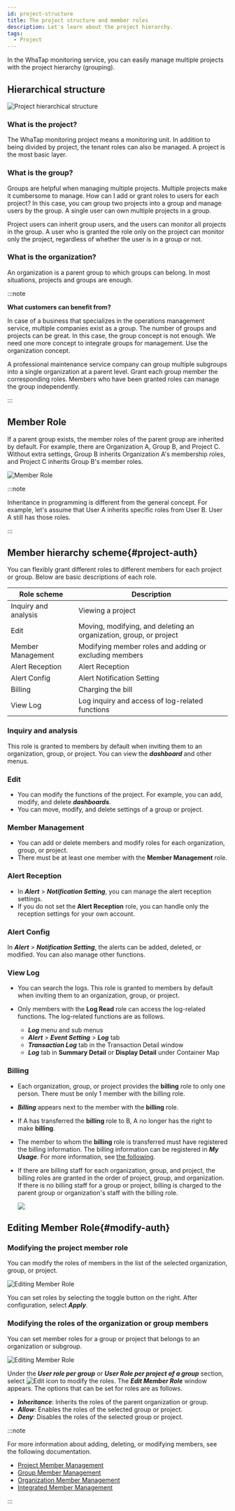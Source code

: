 ```yaml
---
id: project-structure
title: The project structure and member roles
description: Let's learn about the project hierarchy.
tags:
  - Project
---
```


In the WhaTap monitoring service, you can easily manage multiple projects with the project hierarchy (grouping).

## Hierarchical structure

![Project hierarchical structure](https://img.whatap.io/media/images/3depth.png)

### What is the project?

The WhaTap monitoring project means a monitoring unit. In addition to being divided by project, the tenant roles can also be managed. A project is the most basic layer.

### What is the group?

Groups are helpful when managing multiple projects. Multiple projects make it cumbersome to manage. How can I add or grant roles to users for each project? In this case, you can group two projects into a group and manage users by the group. A single user can own multiple projects in a group.

Project users can inherit group users, and the users can monitor all projects in the group. A user who is granted the role only on the project can monitor only the project, regardless of whether the user is in a group or not.

### What is the organization?

An organization is a parent group to which groups can belong. In most situations, projects and groups are enough.

:::note 

**What customers can benefit from?**

In case of a business that specializes in the operations management service, multiple companies exist as a group. The number of groups and projects can be great. In this case, the group concept is not enough. We need one more concept to integrate groups for management. Use the organization concept.

A professional maintenance service company can group multiple subgroups into a single organization at a parent level. Grant each group member the corresponding roles. Members who have been granted roles can manage the group independently.

:::

## Member Role

If a parent group exists, the member roles of the parent group are inherited by default. For example, there are Organization A, Group B, and Project C. Without extra settings, Group B inherits Organization A's membership roles, and Project C inherits Group B's member roles.

![Member Role](/img/member-authority.png)

:::note

Inheritance in programming is different from the general concept. For example, let's assume that User A inherits specific roles from User B. User A still has those roles.

:::

## Member hierarchy scheme{#project-auth}

You can flexibly grant different roles to different members for each project or group. Below are basic descriptions of each role.

<div class='c5-3-5-avg'>

| Role scheme              | Description                                                        |
| ------------------------ | ------------------------------------------------------------------ |
| Inquiry and analysis     | Viewing a project                                                  |
| Edit                     | Moving, modifying, and deleting an organization, group, or project |
| Member Management        | Modifying member roles and adding or excluding members             |
| Alert Reception          | Alert Reception                                                    |
| Alert Config             | Alert Notification Setting                                         |
| Billing                  | Charging the bill                                                  |
| View Log                 | Log inquiry and access of log-related functions                    |

</div>

### Inquiry and analysis

This role is granted to members by default when inviting them to an organization, group, or project. You can view the **_dashboard_** and other menus.

### Edit

-   You can modify the functions of the project. For example, you can add, modify, and delete **_dashboards_**. 
-   You can move, modify, and delete settings of a group or project.

### Member Management

-   You can add or delete members and modify roles for each organization, group, or project.
-   There must be at least one member with the **Member Management** role.

### Alert Reception

-   In **_Alert_** > **_Notification Setting_**, you can manage the alert reception settings. 
-   If you do not set the **Alert Reception** role, you can handle only the reception settings for your own account.

### Alert Config

In **_Alert_** > **_Notification Setting_**, the alerts can be added, deleted, or modified. You can also manage other functions.

### View Log

-   You can search the logs. This role is granted to members by default when inviting them to an organization, group, or project.
-   Only members with the **Log Read** role can access the log-related functions. The log-related functions are as follows.

    -   **_Log_** menu and sub menus
    -   **_Alert_** > **_Event Setting_** > **_Log_** tab
    -   **_Transaction Log_** tab in the Transaction Detail window
    -   **_Log_** tab in **Summary Detail** or **Display Detail** under Container Map

### Billing

-   Each organization, group, or project provides the **billing** role to only one person. There must be only 1 member with the billing role.
-   **_Billing_** appears next to the member with the **billing** role.
-   If A has transferred the **billing** role to B, A no longer has the right to make **billing**.
-   The member to whom the **billing** role is transferred must have registered the billing information. The billing information can be registered in **_My Usage_**. For more information, see [the following](../billing).
-   If there are billing staff for each organization, group, and project, the billing roles are granted in the order of project, group, and organization. If there is no billing staff for a group or project, billing is charged to the parent group or organization's staff with the billing role.

    ![](/img/project-str-billing.png)

## Editing Member Role{#modify-auth}

### Modifying the project member role

You can modify the roles of members in the list of the selected organization, group, or project. 

![Editing Member Role](/img/member-modify-basic-authority-new.png)

You can set roles by selecting the toggle button on the right. After configuration, select **_Apply_**.

### Modifying the roles of the organization or group members

You can set member roles for a group or project that belongs to an organization or subgroup.

![Editing Member Role](/img/modify-member-authority-new.png)

Under the **_User role per group_** or **_User Role per project of a group_** section, select ![Edit icon](/img/ico-edit.svg) to modify the roles. The **_Edit Member Role_** window appears. The options that can be set for roles are as follows.

-   **_Inheritance_**: Inherits the roles of the parent organization or group.
-   **_Allow_**: Enables the roles of the selected group or project.
-   **_Deny_**: Disables the roles of the selected group or project.

:::note

For more information about adding, deleting, or modifying members, see the following documentation.

-   [Project Member Management](../project#member-list)
-   [Group Member Management](group#add-member)
-   [Organization Member Management](organization#member-list)
-   [Integrated Member Management](integrated-manage#member)

:::
